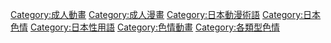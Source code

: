 {{Commons category}}
{{Cat main}}

[[Category:成人動畫|Category:成人動畫]]
[[Category:成人漫畫|Category:成人漫畫]]
[[Category:日本動漫術語|Category:日本動漫術語]]
[[Category:日本色情|Category:日本色情]]
[[Category:日本性用語|Category:日本性用語]]
[[Category:色情動畫|Category:色情動畫]]
[[Category:各類型色情|Category:各類型色情]]